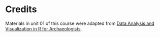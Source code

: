 # Credits

Materials in unit 01 of this course were adapted from [Data Analysis and Visualization in R for Archaeologists](https://github.com/alisonrclarke/R-archaeology-lesson).
